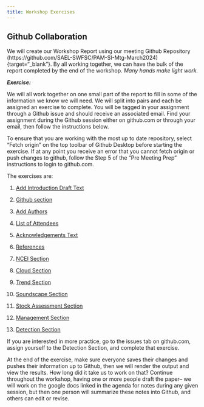 ```yaml
---
title: Workshop Exercises
---
```


## Github Collaboration

We will create our Workshop Report using our meeting Github Repository (https://github.com/SAEL-SWFSC/PAM-SI-Mtg-March2024){target="_blank"}. By all working together, we can have the bulk of the report completed by the end of the workshop. *Many hands make light work.*

***Exercise:***

We will all work together on one small part of the report to fill in some of the information we know we will need. We will split into pairs and each be assigned an exercise to complete. You will be tagged in your assignment through a Github issue and should receive an associated email. Find your assignment during the Github session either on github.com or through your email, then follow the instructions below.

To ensure that you are working with the most up to date repository, select "Fetch origin" on the top toolbar of Github Desktop before starting the exercise. If at any point you receive an error that you cannot fetch origin or push changes to github, follow the Step 5 of the "Pre Meeting Prep" instructions to login to github.com.

The exercises are:

1.  [Add Introduction Draft Text](https://sael-swfsc.github.io/OpenScience/content/exercises/PAM-SI-Mtg-Exercises-IntroText.html){target="_blank"}

2.  [Github section](https://sael-swfsc.github.io/OpenScience/content/exercises/PAM-SI-Mtg-Exercises-Github.html){target="_blank"}

3.  [Add Authors](https://sael-swfsc.github.io/OpenScience/content/exercises/PAM-SI-Mtg-Exercises-Authors.html){target="_blank"}

4.  [List of Attendees](https://sael-swfsc.github.io/OpenScience/content/exercises/PAM-SI-Mtg-Exercises-ListAttendees.html){target="_blank"}

5.  [Acknowledgements Text](https://sael-swfsc.github.io/OpenScience/content/exercises/PAM-SI-Mtg-Exercises-Acknowledge.html){target="_blank"}

6.  [References](https://sael-swfsc.github.io/OpenScience/content/exercises/PAM-SI-Mtg-Exercises-References.html){target="_blank"}

7.  [NCEI Section](https://sael-swfsc.github.io/OpenScience/content/exercises/PAM-SI-Mtg-Exercises-NCEI.html){target="_blank"}

8.  [Cloud Section](https://sael-swfsc.github.io/OpenScience/content/exercises/PAM-SI-Mtg-Exercises-Cloud.html){target="_blank"}

9.  [Trend Section](https://sael-swfsc.github.io/OpenScience/content/exercises/PAM-SI-Mtg-Exercises-Climate.html){target="_blank"}

10. [Soundscape Section](https://sael-swfsc.github.io/OpenScience/content/exercises/PAM-SI-Mtg-Exercises-Soundscape.html){target="_blank"}

11. [Stock Assessment Section](https://sael-swfsc.github.io/OpenScience/content/exercises/PAM-SI-Mtg-Exercises-StockAssess.html){target="_blank"}

12. [Management Section](https://sael-swfsc.github.io/OpenScience/content/exercises/PAM-SI-Mtg-Exercises-Management.html){target="_blank"}

13. [Detection Section](https://sael-swfsc.github.io/OpenScience/content/exercises/PAM-SI-Mtg-Exercises-Detection.html){target="_blank"}

If you are interested in more practice, go to the issues tab on github.com, assign yourself to the Detection Section, and complete that exercise.

At the end of the exercise, make sure everyone saves their changes and pushes their information up to Github, then we will render the output and view the results. How long did it take us to work on that? Continue throughout the workshop, having one or more people draft the paper-- we will work on the google docs linked in the agenda for notes during any given session, but then one person will summarize these notes into Github, and others can edit or revise.
